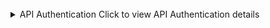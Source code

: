 
<br />

<details>
  <summary>
    <span className="open">API Authentication</span>
    <span className="closed">Click to view API Authentication details</span>
  </summary>

<div>
  API calls require authentication with API key via <code>Authorization</code>{" "}
  request header or <code>URL</code> property. Calls are made to the{" "}
  <strong>
    {props.network} {props.service}
  </strong>{" "}
  endpoint, hosted at <code>{props.url}</code>
  <br />
  <br />
</div>
Here's some boilerplate to get you started.{" "}

<Tabs>
  <TabItem value="js-header" label="Fetch with Header">
    <CodeBlock language="js">
      {`fetch("${props.url}${props.route}", {
    method: 'POST', // can also be 'GET', 'PUT' or any appropriate method
    headers: {
        "Authorization" : "<api_key>",
        "Content-Type": "application/json" // if method is 'POST'
    },
    body: JSON.stringify({
      // JSON Payload
    })
})`}
    </CodeBlock>
  </TabItem>
  <TabItem value="js-parameter" label="Fetch with Parameter">
    <CodeBlock language="js">
      {`fetch("${props.url}/apikey/{{apikey}}${props.route}", {
    method: 'POST', // can also be 'GET', 'PUT' or any appropriate method
    headers: {
        "Content-Type": "application/json" // if method is 'POST'
    },
    body: JSON.stringify({
      // JSON Payload
    })
})`}
    </CodeBlock>
  </TabItem>
  <TabItem value="curl-header" label="CURL with Header">
    <CodeBlock language="bash">
      {`curl -X POST '${props.url}${props.route}' \\
--header 'Content-Type: application/json' \\
--header 'Authorization: <api_key>' \\
--data '{
  // JSON Payload
}'`}
    </CodeBlock>
  </TabItem>
  <TabItem value="curl-parameter" label="CURL with Parameter">
    <CodeBlock language="bash">
      {`curl -X POST '${props.url}/apikey/{{apikey}}${props.route}' \\
--header 'Content-Type: application/json' \\
--data '{
  // JSON Payload
}'`}
    </CodeBlock>
  </TabItem>
</Tabs>

</details>
